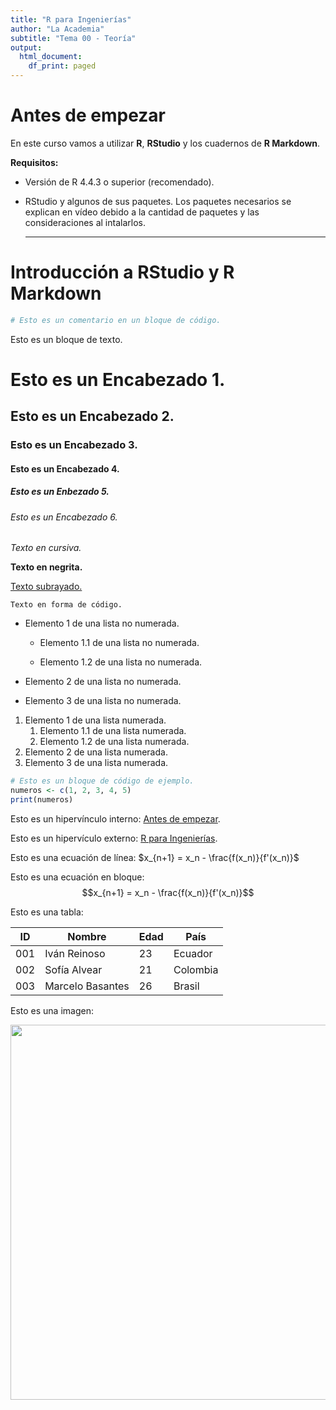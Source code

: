 ```yaml
---
title: "R para Ingenierías"
author: "La Academia"
subtitle: "Tema 00 - Teoría"
output:
  html_document:
    df_print: paged
---
```


# Antes de empezar

En este curso vamos a utilizar **R**, **RStudio** y los cuadernos de **R Markdown**.

**Requisitos:**

-   Versión de R 4.4.3 o superior (recomendado).

-   RStudio y algunos de sus paquetes. Los paquetes necesarios se explican en vídeo debido a la cantidad de paquetes y las consideraciones al intalarlos.

    ------------------------------------------------------------------------

# Introducción a RStudio y R Markdown

```r
# Esto es un comentario en un bloque de código.
```

Esto es un bloque de texto.

# Esto es un Encabezado 1.

## Esto es un Encabezado 2.

### Esto es un Encabezado 3.

#### Esto es un Encabezado 4.

##### Esto es un Enbezado 5.

###### Esto es un Encabezado 6.

*Texto en cursiva.*

**Texto en negrita.**

[Texto subrayado.]{.underline}

`Texto en forma de código.`

-   Elemento 1 de una lista no numerada.

    -   Elemento 1.1 de una lista no numerada.

    -   Elemento 1.2 de una lista no numerada.

-   Elemento 2 de una lista no numerada.

-   Elemento 3 de una lista no numerada.

1.  Elemento 1 de una lista numerada.
    1.  Elemento 1.1 de una lista numerada.
    2.  Elemento 1.2 de una lista numerada.
2.  Elemento 2 de una lista numerada.
3.  Elemento 3 de una lista numerada.

``` r
# Esto es un bloque de código de ejemplo.
numeros <- c(1, 2, 3, 4, 5)
print(numeros)
```

Esto es un hipervínculo interno: [Antes de empezar].

Esto es un hipervículo externo: [R para Ingenierías](www.google.com).

Esto es una ecuación de línea: $x_{n+1} = x_n - \frac{f(x_n)}{f'(x_n)}$

Esto es una ecuación en bloque: $$x_{n+1} = x_n - \frac{f(x_n)}{f'(x_n)}$$

Esto es una tabla:

| ID  | Nombre           | Edad | País     |
|-----|------------------|------|----------|
| 001 | Iván Reinoso     | 23   | Ecuador  |
| 002 | Sofía Alvear     | 21   | Colombia |
| 003 | Marcelo Basantes | 26   | Brasil   |

Esto es una imagen:

![](https://github.com/aisacc/Programacion-R/blob/main/_Im%C3%A1genes/Tema%2000%20-%20Introducci%C3%B3n%20a%20R%20Markdown/1.png?raw=true){width="600"}
